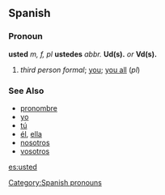 == Spanish ==
=== Pronoun ===
'''usted''' ''m, f, pl'' '''ustedes''' ''abbr.'' '''Ud(s).''' ''or'' '''Vd(s).'''
# ''third person formal''; [[you]]; [[you all]] (''pl'')
[[Category:Spanish pronouns]]

=== See Also ===
*[[pronombre]]
*[[yo]]
*[[tú]]
*[[él]], [[ella]]
*[[nosotros]]
*[[vosotros]]

[[es:usted]]